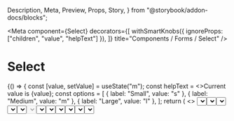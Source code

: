   Description,
  Meta,
  Preview,
  Props,
  Story,
} from "@storybook/addon-docs/blocks";

<Meta
  component={Select}
  decorators={[
    withSmartKnobs({ ignoreProps: ["children", "value", "helpText"] }),
  ]}
  title="Components / Forms / Select"
/>

# Select

<Description of={Select} />

<Preview withToolbar>
  <Story name="Example">
    {() => {
      const [value, setValue] = useState("m");
      const helpText = <>Current value is {value}</>;
      const options = [
        { label: "Small", value: "s" },
        { label: "Medium", value: "m" },
        { label: "Large", value: "l" },
      ];
      return (
        <>
          <Select
            helpText={helpText}
            label="Size"
            options={options}
            value={value}
            onChange={setValue}
          />
        </>
      );
    }}
  </Story>
</Preview>

<Props of={Select} />

## Usage

### Default select

Presents a classic dropdown menu or equivalent picker as determined by users browsers.

### Options

Accepts options in various formats.

#### String arrays

The simplest way to define options. It will use the string as both the label and value.

<Preview>
  <Story name="String array">
    {() => {
      const [value, setValue] = useState("Two");
      const helpText = <>Current value is {value}</>;
      const options = ["One", "Two", "Three"];
      return (
        <>
          <Select
            helpText={helpText}
            label="Size"
            options={options}
            value={value}
            onChange={setValue}
          />
        </>
      );
    }}
  </Story>
</Preview>

#### `label` and `value` object arrays

The typical format where your value is different than your display label, usually an ID.
Also supports a `disabled` attribute.

<Preview>
  <Story name="Label and value">
    {() => {
      const [value, setValue] = useState("xl");
      const helpText = <>Current value is {value}</>;
      const options = [
        { label: "Small", value: "s" },
        { label: "Medium", value: "m" },
        { disabled: true, label: "Large", value: "l" },
        { label: "Extra large", value: "xl" },
      ];
      return (
        <Select
          helpText={helpText}
          label="Size"
          options={options}
          value={value}
          onChange={setValue}
        />
      );
    }}
  </Story>
</Preview>

#### Option groups

<Preview>
  <Story name="Option groups">
    {() => {
      const [value, setValue] = useState("Three");
      const helpText = <>Current value is {value}</>;
      const options = [
        {
          options: ["One", "Two", "Three"],
          title: "String array",
        },
        {
          options: [
            { label: "Small", value: "s" },
            { label: "Medium", value: "m" },
            { disabled: true, label: "Large", value: "l" },
            { label: "Extra large", value: "xl" },
          ],
          title: "Label/value array",
        },
      ];
      return (
        <Select
          helpText={helpText}
          label="Size"
          options={options}
          value={value}
          onChange={setValue}
        />
      );
    }}
  </Story>
</Preview>

### Validation error

<Preview>
  <Story name="Error">
    <Select
      error="You must choose a size"
      label="Size"
      options={[
        { label: "Select a size", value: "" },
        { label: "Small", value: "s" },
        { label: "Medium", value: "m" },
        { label: "Large", value: "l" },
      ]}
      value=""
    />
  </Story>
</Preview>

### Disabled

<Preview>
  <Story name="Disabled">
    <Select
      disabled
      label="Size"
      options={[
        { label: "Small", value: "s" },
        { label: "Medium", value: "m" },
        { label: "Large", value: "l" },
      ]}
    />
  </Story>
</Preview>

### Hidden label

<Preview>
  <Story name="Hidden label">
    <Select
      label="Size"
      labelHidden
      options={[
        { label: "Small", value: "s" },
        { label: "Medium", value: "m" },
        { label: "Large", value: "l" },
      ]}
    />
  </Story>
</Preview>

### Menu widths

<Preview>
  <Story name="Option width and placement">
    <FormLayout>
      <FormLayout.Group>
        <Select
          label="Size"
          labelHidden
          options={[
            { label: "Small", value: "s" },
            { label: "Medium", value: "m" },
            { label: "Large", value: "l" },
          ]}
        />
        <Select
          label="Country"
          labelHidden
          options={[
            {
              label: "United Kingdom of Great Britain and Northern Ireland",
              value: "uk",
            },
            { label: "USA", value: "us" },
          ]}
        />
        <Select label="Color" labelHidden options={["Red", "Green", "Blue"]} />
      </FormLayout.Group>
    </FormLayout>
  </Story>
</Preview>

### Scrolling long menus

When the viewport cannot contain all menu items, the list presents a scrollable list
(resize the window to be short to test).

<Preview>
  <Story name="Scrolling list">
    <Select
      label="Month"
      options={[
        { label: "January", value: "1" },
        { label: "February", value: "2" },
        { label: "March", value: "3" },
        { label: "April", value: "4" },
        { label: "May", value: "5" },
        { label: "June", value: "6" },
        { label: "July", value: "7" },
        { label: "August", value: "8" },
        { label: "September", value: "9" },
        { label: "October", value: "10" },
        { label: "November", value: "11" },
        { label: "December", value: "12" },
      ]}
    />
  </Story>
</Preview>

### Select with open state

This is not a real supported use case, but it is useful to ensure that we capture the open
state of the select. This will be removed when Storybook supports interacting with the
component programmatically in a story.

<Preview>
  <Story name="Open state">
    <Select
      __FOR_TESTING_ONLY_isOpen={true}
      label="Month"
      options={[
        { label: "January", value: "1" },
        { label: "February", value: "2" },
        { label: "March", value: "3" },
        { label: "April", value: "4" },
        { label: "May", value: "5" },
        { label: "June", value: "6" },
        { label: "July", value: "7" },
        { label: "August", value: "8" },
        { label: "September", value: "9" },
        { label: "October", value: "10" },
        { label: "November", value: "11" },
        { label: "December", value: "12" },
      ]}
    />
  </Story>
</Preview>
